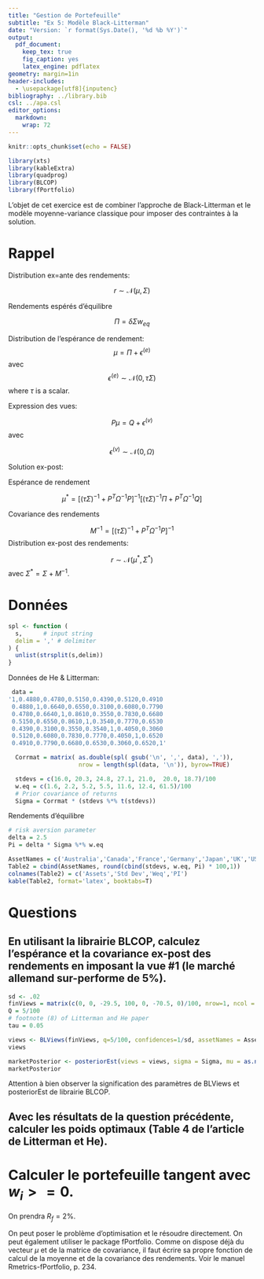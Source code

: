 ```yaml
---
title: "Gestion de Portefeuille"
subtitle: "Ex 5: Modèle Black-Litterman"
date: "Version: `r format(Sys.Date(), '%d %b %Y')`"
output:
  pdf_document:
    keep_tex: true
    fig_caption: yes
    latex_engine: pdflatex
geometry: margin=1in
header-includes:
  - \usepackage[utf8]{inputenc}
bibliography: ../library.bib
csl: ../apa.csl
editor_options: 
  markdown: 
    wrap: 72
---
```


```r
knitr::opts_chunk$set(echo = FALSE)
```

```r
library(xts)
library(kableExtra)
library(quadprog)
library(BLCOP)
library(fPortfolio)
```

L'objet de cet exercice est de combiner l'approche de Black-Litterman et
le modèle moyenne-variance classique pour imposer des contraintes à la
solution.

# Rappel

Distribution ex=ante des rendements:

$$
r \sim \mathcal{N}(\mu, \Sigma)
$$

Rendements espérés d'équilibre

$$
\Pi = \delta \Sigma w_{eq}
$$

Distribution de l'espérance de rendement: $$
\mu = \Pi + \epsilon^{(e)}
$$ avec $$
\epsilon^{(e)} \sim \mathcal{N}(0, \tau \Sigma)
$$ where $\tau$ is a scalar.

Expression des vues:

$$
P \mu = Q + \epsilon^{(v)}
$$ avec

$$
\epsilon^{(v)} \sim \mathcal{N}(0, \Omega)
$$

Solution ex-post:

Espérance de rendement

$$
\mu^* = \left[ (\tau \Sigma)^{-1} + P^T\Omega^{-1} P \right]^{-1} \left[ (\tau \Sigma)^{-1} \Pi + P^T\Omega^{-1} Q \right]
$$

Covariance des rendements

$$
M^{-1} = \left[ (\tau \Sigma)^{-1} + P^T\Omega^{-1} P \right]^{-1}
$$ Distribution ex-post des rendements:

$$
r \sim \mathcal{N}(\mu^*, \Sigma^*)
$$ avec $\Sigma^* = \Sigma + M^{-1}$.

# Données

```r
spl <- function (
  s,      # input string
  delim = ',' # delimiter
) {
  unlist(strsplit(s,delim))
}
```

Données de He & Litterman:

```r
 data =
'1,0.4880,0.4780,0.5150,0.4390,0.5120,0.4910
 0.4880,1,0.6640,0.6550,0.3100,0.6080,0.7790
 0.4780,0.6640,1,0.8610,0.3550,0.7830,0.6680
 0.5150,0.6550,0.8610,1,0.3540,0.7770,0.6530
 0.4390,0.3100,0.3550,0.3540,1,0.4050,0.3060
 0.5120,0.6080,0.7830,0.7770,0.4050,1,0.6520
 0.4910,0.7790,0.6680,0.6530,0.3060,0.6520,1'

  Corrmat = matrix( as.double(spl( gsub('\n', ',', data), ',')),
                    nrow = length(spl(data, '\n')), byrow=TRUE)

  stdevs = c(16.0, 20.3, 24.8, 27.1, 21.0,  20.0, 18.7)/100
  w.eq = c(1.6, 2.2, 5.2, 5.5, 11.6, 12.4, 61.5)/100
  # Prior covariance of returns
  Sigma = Corrmat * (stdevs %*% t(stdevs))
```

Rendements d'équilibre

```r
# risk aversion parameter
delta = 2.5
Pi = delta * Sigma %*% w.eq
```

```r
AssetNames = c('Australia','Canada','France','Germany','Japan','UK','USA')
Table2 = cbind(AssetNames, round(cbind(stdevs, w.eq, Pi) * 100,1))
colnames(Table2) = c('Assets','Std Dev','Weq','PI')
kable(Table2, format='latex', booktabs=T)
```

# Questions

## En utilisant la librairie BLCOP, calculez l'espérance et la covariance ex-post des rendements en imposant la vue #1 (le marché allemand sur-performe de 5%).

```r
sd <- .02
finViews = matrix(c(0, 0, -29.5, 100, 0, -70.5, 0)/100, nrow=1, ncol = 7)
Q = 5/100
# footnote (8) of Litterman and He paper
tau = 0.05

views <- BLViews(finViews, q=5/100, confidences=1/sd, assetNames = AssetNames)
views
```

```r

marketPosterior <- posteriorEst(views = views, sigma = Sigma, mu = as.numeric(Pi), tau = tau)
marketPosterior
```

Attention à bien observer la signification des paramètres de BLViews et
posteriorEst de librairie BLCOP.

## Avec les résultats de la question précédente, calculer les poids optimaux (Table 4 de l'article de Litterman et He).

# Calculer le portefeuille tangent avec $w_i>=0$.

On prendra $R_f = 2\%$.

On peut poser le problème d'optimisation et le résoudre directement. On
peut également utiliser le package fPortfolio. Comme on dispose déjà du
vecteur $\mu$ et de la matrice de covariance, il faut écrire sa propre
fonction de calcul de la moyenne et de la covariance des rendements.
Voir le manuel Rmetrics-fPortfolio, p. 234.
